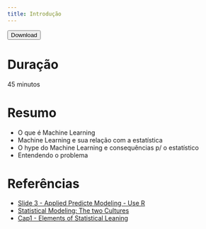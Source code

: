 ```yaml
---
title: Introdução
---
```


<a href = "../intro.zip"><button>Download</button></a>

# Duração

45 minutos

# Resumo

* O que é Machine Learning
* Machine Learning e sua relação com a estatística
* O hype do Machine Learning e consequências p/ o estatístico
* Entendendo o problema

# Referências

- [Slide 3 - Applied Predicte Modeling - Use R](https://static1.squarespace.com/static/51156277e4b0b8b2ffe11c00/t/53ad86e5e4b0b52e4e71cfab/1403881189332/Applied_Predictive_Modeling_in_R.pdf)
- [Statistical Modeling: The two Cultures](http://staff.pubhealth.ku.dk/~tag/Teaching/share/material/Breiman-two-cultures.pdf)
- [Cap1 - Elements of Statistical Leaning](https://web.stanford.edu/~hastie/Papers/ESLII.pdf)
